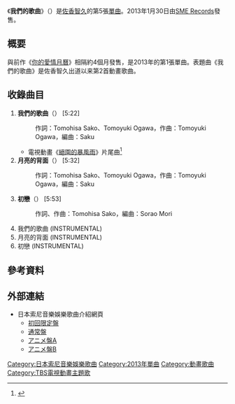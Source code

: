 {{Infobox song
| name       = 我們的歌曲
| type       = [[單曲|單曲]]
| artist     = [[佐香智久|佐香智久]]
| album      = 《[[初次見面。_(佐香智久專輯)|初次見面。]]》
| B-side     = 月の裏側<br/>初恋
| released   = 2013年1月30日
| format     = [[單曲|單曲]]
| genre      = 
| length     = 
| label      = [[SME_Records|SME Records]]
| chart_position = *週榜第17名（[[Oricon公信榜|Oricon]]）<ref name="oricon">{{cite web |url=http://www.oricon.co.jp/rank/js/w/2013-02-11/more/3/ |language=ja |title=<span lang="ja">2013年01月28日～2013年02月03日のCDシングル週間ランキング（2013年02月11日付）</span> |publisher=[[Oricon|Oricon]] |date=2013 |accessdate=2013-05-18 |archive-date=2014年2月28日 |archive-url=https://web.archive.org/web/20140228055033/http://www.oricon.co.jp/rank/js/w/2013-02-11/more/3/ |dead-url=no }}</ref>
| prev_title = [[你的愛情月曆|你的愛情月曆]]
| prev_year  = 2012
| next_title = 
| next_year  = 
}}
《'''我們的歌曲'''》（{{lang-ja|僕たちの歌}}）是[[佐香智久|佐香智久]]的第5張[[單曲|單曲]]。2013年1月30日由[[SME_Records|SME Records]]發售。

== 概要 ==
與前作《[[你的愛情月曆|你的愛情月曆]]》相隔約4個月發售，是2013年的第1張單曲。表題曲《我們的歌曲》是佐香智久出道以来第2首動畫歌曲。

== 收錄曲目 ==
# '''我們的歌曲'''（{{lang|ja|僕たちの歌}}） [5:22]
#:作詞：Tomohisa Sako、Tomoyuki Ogawa，作曲：Tomoyuki Ogawa，編曲：Saku
#*電視動畫《[[絕園的暴風雨|絕園的暴風雨]]》片尾曲<ref>{{cite web |url=http://natalie.mu/music/news/81184 |language=ja |title=<span lang="ja">神曲の予感!?佐香智久「絶園のテンペスト」ED担当</span> |publisher=[[娜塔莉_(網站)|natalie]] |date=2012-12-07 |accessdate=2013-05-18 |archive-date=2016-10-14 |archive-url=https://web.archive.org/web/20161014103912/http://natalie.mu/music/news/81184 |dead-url=no }}</ref>
# '''月亮的背面'''（{{lang|ja|月の裏側}}） [5:32]
#:作詞：Tomohisa Sako、Tomoyuki Ogawa，作曲：Tomoyuki Ogawa，編曲：Saku
# '''初戀'''（{{lang|ja|初恋}}） [5:53]
#:作詞、作曲：Tomohisa Sako，編曲：Sorao Mori
# 我們的歌曲 (INSTRUMENTAL)
# 月亮的背面 (INSTRUMENTAL)
# 初戀 (INSTRUMENTAL)

== 參考資料 ==
{{reflist}}

== 外部連結 ==
* 日本索尼音樂娛樂歌曲介紹網頁
**  [https://web.archive.org/web/20160308044809/http://www.sonymusic.co.jp/Music/Arch/SMER/sakotomohisa/SECL-1268/ 初回限定盤]
**  [https://web.archive.org/web/20160308025509/http://www.sonymusic.co.jp/Music/Arch/SMER/sakotomohisa/SECL-1270/ 通常盤]
**  [https://web.archive.org/web/20130208064250/http://www.sonymusic.co.jp/Music/Arch/SMER/sakotomohisa/SECL-1271/ アニメ盤A]
**  [https://web.archive.org/web/20130208064255/http://www.sonymusic.co.jp/Music/Arch/SMER/sakotomohisa/SECL-1272/ アニメ盤B]

{{DEFAULTSORT:Bokutachi no Uta}}
[[Category:日本索尼音樂娛樂歌曲|Category:日本索尼音樂娛樂歌曲]]
[[Category:2013年單曲|Category:2013年單曲]]
[[Category:動畫歌曲|Category:動畫歌曲]]
[[Category:TBS電視動畫主題歌|Category:TBS電視動畫主題歌]]